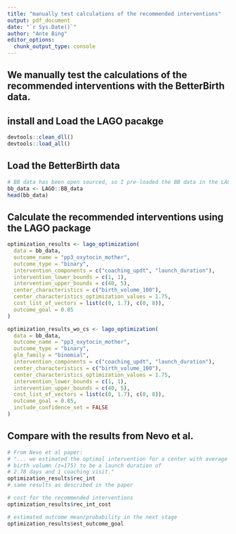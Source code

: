 ```yaml
---
title: "manually test calculations of the recommended interventions"
output: pdf_document
date: "`r Sys.Date()`"
author: "Ante Bing"
editor_options: 
  chunk_output_type: console
---
```

## We manually test the calculations of the recommended interventions with the BetterBirth data.
## install and Load the LAGO pacakge 
```r
devtools::clean_dll()
devtools::load_all()
```

## Load the BetterBirth data
```r
# BB data has been open sourced, so I pre-loaded the BB data in the LAGO package
bb_data <- LAGO::BB_data
head(bb_data)
```

## Calculate the recommended interventions using the LAGO package 
```r
optimization_results <- lago_optimization(
  data = bb_data,
  outcome_name = "pp3_oxytocin_mother",
  outcome_type = "binary",
  intervention_components = c("coaching_updt", "launch_duration"),
  intervention_lower_bounds = c(1, 1),
  intervention_upper_bounds = c(40, 5),
  center_characteristics = c("birth_volume_100"),
  center_characteristics_optimization_values = 1.75,
  cost_list_of_vectors = list(c(0, 1.7), c(0, 8)),
  outcome_goal = 0.85
)
```

```r
optimization_results_wo_cs <- lago_optimization(
  data = bb_data,
  outcome_name = "pp3_oxytocin_mother",
  outcome_type = "binary",
  glm_family = "binomial",
  intervention_components = c("coaching_updt", "launch_duration"),
  center_characteristics = c("birth_volume_100"),
  center_characteristics_optimization_values = 1.75,
  intervention_lower_bounds = c(1, 1),
  intervention_upper_bounds = c(40, 5),
  cost_list_of_vectors = list(c(0, 1.7), c(0, 8)),
  outcome_goal = 0.85,
  include_confidence_set = FALSE
)
```

## Compare with the results from Nevo et al. 
```r
# From Nevo et al paper:
# "... we estimated the optimal intervention for a center with average
# birth volumn (z=175) to be a launch duration of
# 2.78 days and 1 coaching visit."
optimization_results$rec_int
# same results as described in the paper

# cost for the recommended interventions
optimization_results$rec_int_cost

# estimated outcome mean/probability in the next stage
optimization_results$est_outcome_goal
```


